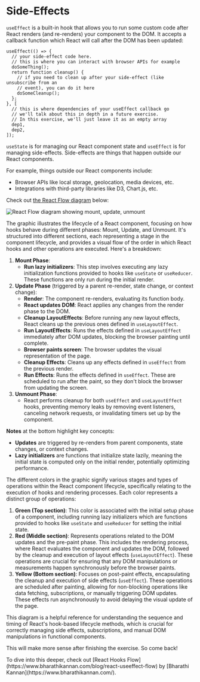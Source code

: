# Side-Effects

<EpicVideo url="https://www.epicreact.dev/workshops/react-hooks/intro-to-side-effects" />

`useEffect` is a built-in hook that allows you to run some custom code
after React renders (and re-renders) your component to the DOM. It accepts a
callback function which React will call after the DOM has been updated:

```tsx
useEffect(() => {
  // your side-effect code here.
  // this is where you can interact with browser APIs for example
  doSomeThing();
  return function cleanup() {
    // if you need to clean up after your side-effect (like unsubscribe from an
    // event), you can do it here
    doSomeCleanup();
  };
}, [
  // this is where dependencies of your useEffect callback go
  // we'll talk about this in depth in a future exercise.
  // In this exercise, we'll just leave it as an empty array
  dep1,
  dep2,
]);
```

`useState` is for managing our React component state and `useEffect` is for
managing side-effects. Side-effects are things that happen outside our React
components.

For example, things outside our React components include:

- Browser APIs like local storage, geolocation, media devices, etc.
- Integrations with third-party libraries like D3, Chart.js, etc.

Check out [the React Flow diagram](https://github.com/donavon/hook-flow) below:

![React Flow diagram showing mount, update, unmount](/hook-flow.png)

The graphic illustrates the lifecycle of a React component, focusing on how
hooks behave during different phases: Mount, Update, and Unmount. It's
structured into different sections, each representing a stage in the component
lifecycle, and provides a visual flow of the order in which React hooks and
other operations are executed. Here's a breakdown:

1. **Mount Phase**:
   - **Run lazy initializers**: This step involves executing any lazy
     initialization functions provided to hooks like `useState` or `useReducer`.
     These functions are only run during the initial render.
2. **Update Phase** (triggered by a parent re-render, state change, or context
   change):
   - **Render**: The component re-renders, evaluating its function body.
   - **React updates DOM**: React applies any changes from the render phase to
     the DOM.
   - **Cleanup LayoutEffects**: Before running any new layout effects, React
     cleans up the previous ones defined in `useLayoutEffect`.
   - **Run LayoutEffects**: Runs the effects defined in `useLayoutEffect`
     immediately after DOM updates, blocking the browser painting until
     complete.
   - **Browser paints screen**: The browser updates the visual representation of
     the page.
   - **Cleanup Effects**: Cleans up any effects defined in `useEffect` from the
     previous render.
   - **Run Effects**: Runs the effects defined in `useEffect`. These are
     scheduled to run after the paint, so they don't block the browser from
     updating the screen.
3. **Unmount Phase**:
   - React performs cleanup for both `useEffect` and `useLayoutEffect` hooks,
     preventing memory leaks by removing event listeners, canceling network
     requests, or invalidating timers set up by the component.

**Notes** at the bottom highlight key concepts:

- **Updates** are triggered by re-renders from parent components, state changes,
  or context changes.
- **Lazy initializers** are functions that initialize state lazily, meaning the
  initial state is computed only on the initial render, potentially optimizing
  performance.

The different colors in the graphic signify various stages and types of
operations within the React component lifecycle, specifically relating to the
execution of hooks and rendering processes. Each color represents a distinct
group of operations:

1. **Green (Top section)**: This color is associated with the initial setup
   phase of a component, including running lazy initializers which are functions
   provided to hooks like `useState` and `useReducer` for setting the initial
   state.
2. **Red (Middle section)**: Represents operations related to the
   DOM updates and the pre-paint phase. This includes the rendering process,
   where React evaluates the component and updates the DOM, followed by the
   cleanup and execution of layout effects (`useLayoutEffect`). These operations
   are crucial for ensuring that any DOM manipulations or measurements happen
   synchronously before the browser paints.
3. **Yellow (Bottom section)**: Focuses on post-paint effects, encapsulating the
   cleanup and execution of side effects (`useEffect`). These operations are
   scheduled after painting, allowing for non-blocking operations like data
   fetching, subscriptions, or manually triggering DOM updates. These effects
   run asynchronously to avoid delaying the visual update of the page.

This diagram is a helpful reference for understanding the sequence and timing of
React's hook-based lifecycle methods, which is crucial for correctly managing
side effects, subscriptions, and manual DOM manipulations in functional
components.

This will make more sense after finishing the exercise. So come back!

<callout-success>
  To dive into this deeper, check out [React Hooks
  Flow](https://www.bharathikannan.com/blog/react-useeffect-flow) by [Bharathi
  Kannan](https://www.bharathikannan.com/).
</callout-success>
